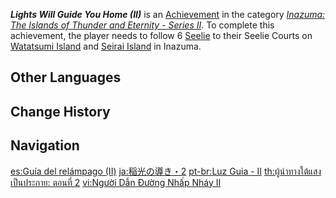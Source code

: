 {{Achievement Infobox
|id           = 80102
|order id     = 0102
|category     = Inazuma: The Islands of Thunder and Eternity - Series II
|description  = Follow 6 [[Seelie]] to their Seelie Courts on [[Watatsumi Island]] and [[Seirai Island]] in [[Inazuma]].
|requirements = 
|primogems    = 5
|tracking     = 
|topic        = Seelie
}}
'''''Lights Will Guide You Home (II)''''' is an [[Achievement]] in the category ''[[Inazuma: The Islands of Thunder and Eternity - Series II]]''. To complete this achievement, the player needs to follow 6 [[Seelie]] to their Seelie Courts on [[Watatsumi Island]] and [[Seirai Island]] in Inazuma.
<!--
==Trivia==

==Video Guides==
{{EVT
|video1   = 
|caption1 = 
}}
-->
==Other Languages==
{{Other Languages
|en      = Lights Will Guide You Home (II)
|zhs     = 烁光引路人・其二
|zhs_rm  = Shuòguāng Yǐnlùrén - Qí Èr
|zht     = 爍光引路人・其二
|zht_rm  = Shuòguāng Yǐnlùrén - Qí Èr
|zh_tl   = 
|ja      = 稲光の導き・2
|ja_rm   = Inabikari no Michibiki - Ni
|ja_tl   = 
|ko      = 빛의 인도자・두 번째
|ko_rm   = Bit-ui Indoja - Du Beonjjae
|ko_tl   = Guide of the Light - Second
|es      = Guía del relámpago (II)
|es_tl   = Lightning Guide (II)
|fr      = {{MC|m=Guidé|f=Guidée}} par la lumière (2)
|fr_tl   = Guided by Light (2)
|ru      = Путеводный свет II
|ru_tl   = Guiding Light II
|th      = ผู้นำทางใต้แสงเป็นประกาย: ตอนที่ 2
|th_rm   = 
|th_tl   = 
|vi      = Người Dẫn Đường Nhấp Nháy II
|vi_tl   = The Blinking Guide II
|de      = Leitendes Licht II
|de_tl   = Conductive Light II
|de_note = This doubles as a pun, as {{de|leitend}} translates to both guiding and conductive.
|id      = Cahaya Akan Menuntunmu Kembali (II)
|id_tl   = Lights Will Guide You Back (II)
|pt      = Luz Guia - II
|pt_tl   = 
|tr      = Işıklar Seni Eve Götürecek (II)
|tr_tl   = The Lights Will Bring You Home (II)
|it      = Guida luminosa (II)
|it_tl   = 
}}

==Change History==
{{Change History|2.1}}
<!--
==References==
{{Reflist}}
-->
==Navigation==
{{Achievement Navbox|Inazuma: The Islands of Thunder and Eternity - Series II}}

[[es:Guía del relámpago (II)]]
[[ja:稲光の導き・2]]
[[pt-br:Luz Guia - II]]
[[th:ผู้นำทางใต้แสงเป็นประกาย: ตอนที่ 2]]
[[vi:Người Dẫn Đường Nhấp Nháy II]]